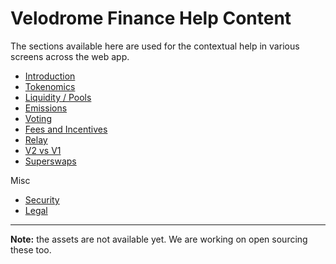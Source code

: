 # Velodrome Finance Help Content

The sections available here are used for the contextual help in various screens
across the web app.

- [Introduction](intro)
- [Tokenomics](tokenomics)
- [Liquidity / Pools](liquidity)
- [Emissions](emissions)
- [Voting](voting)
- [Fees and Incentives](feesandbribes)
- [Relay](relay)
- [V2 vs V1](v1-v2)
- [Superswaps](superswaps)

Misc

- [Security](security)
- [Legal](legal)

---

**Note:** the assets are not available yet. We are working on open sourcing
these too.
